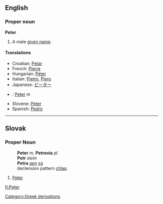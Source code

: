 ==English==
===Proper noun===
'''Peter'''

#A male [[given name]].

====Translations====
*Croatian: [[Petar]]
*French: [[Pierre]]
*Hungarian: [[Péter]]
*Italian: [[Pietro]], [[Piero]]
*Japanese: [[ピーター]]
*{{sk}}: [[Peter#Slovak|Peter]] ''m''
*Slovene: [[Peter]]
*Spanish: [[Pedro]]



----

==Slovak==
===Proper Noun===
:'''Peter''' ''m'', '''Petrovia''' ''pl''
:'''Petr''' ''stem''
:'''Petra''' ''[[genitive|gen]] [[singular|sg]]''
:declension pattern [[Slovak declension pattern chlap|chlap]]
# [[Peter#English|Peter]]
[[Category:Greek derivations]]

[[fi:Peter]]